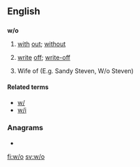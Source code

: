 {{also|wo|wō|wǒ|wò|wǫ́}}
==English==

==={{abbreviation}}===
'''w/o'''

# [[with]] [[out]]; [[without]]
# {{context|finance|insurance}} [[write]] [[off]]; [[write-off]]
# Wife of (E.g. Sandy Steven, W/o Steven)

====Related terms====
* [[w/]]
* [[w/i]]

===Anagrams===
* {{alphagram|[[ow#English|ow]]}} 

[[fi:w/o]]
[[sv:w/o]]